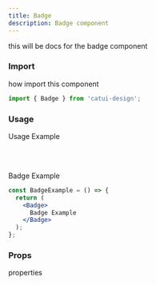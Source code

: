 ```yaml
---
title: Badge
description: Badge component
---
```




this will be docs for the badge component

### Import

how import this component

```js
import { Badge } from 'catui-design';
```

### Usage

Usage Example

<br></br>

<Wrapper client:only>
  <Badge>
    Badge Example
  </Badge>
</Wrapper>

```jsx
const BadgeExample = () => {
  return (
    <Badge>
      Badge Example
    </Badge>
  );
};
```

### Props

properties
